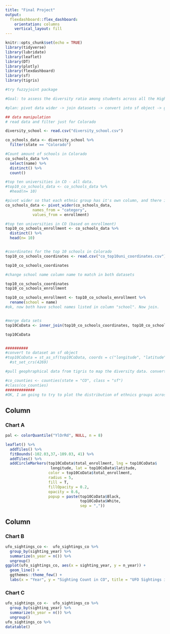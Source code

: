 ```yaml
---
title: "Final Project"
output: 
  flexdashboard::flex_dashboard:
    orientation: columns
    vertical_layout: fill
---
```


```r
knitr::opts_chunk$set(echo = TRUE)
library(tidyverse)
library(lubridate)
library(leaflet)
library(DT)
library(plotly)
library(flexdashboard)
library(sf)
library(tigris)

#try fuzzyjoint package

#Goal: to assess the diversity ratio among students across all the Higher Education institutions in Colorado

#plan: pivot data wider -> join datasets -> convert into sf object -> good to map

## data manipulation
# read data and filter just for Colorado

diversity_school <- read.csv("diversity_school.csv")

co_schools_data <- diversity_school %>% 
  filter(state == "Colorado") 

#Count amount of schools in Colorado
co_schools_data %>% 
  select(name) %>%
  distinct() %>%
  count()

#top ten universities in CO - all data.
#top10_co_schools_data <- co_schools_data %>%
  #head(n= 10)

#pivot wider so that each ethnic group has it's own column, and there is only one University name in the names column
co_schools_data <- pivot_wider(co_schools_data,
            names_from = "category",
            values_from = enrollment)

#top ten universities in CO (based on enrollment)
top10_co_schools_enrollment <- co_schools_data %>%
  distinct() %>%
  head(n= 10)


#coordinates for the top 10 schools in Colorado
top10_co_schools_coordinates <- read.csv("co_top10uni_coordinates.csv")

top10_co_schools_coordinates

#change school name column name to match in both datasets

top10_co_schools_coordinates
top10_co_schools_enrollment

top10_co_schools_enrollment <- top10_co_schools_enrollment %>%
  rename(school = name)
#ok, now both have school names listed in column "school". Now join.


#merge data sets
top10CoData <- inner_join(top10_co_schools_coordinates, top10_co_schools_enrollment)

top10CoData


##########
#convert to dataset an sf object 
#top10CoData = st_as_sf(top10CoData, coords = c("longitude", "latitude")) %>%
  #st_set_crs(4269)

#pull geophraphical data from tigris to map the diversity data. convert to an sf object.

#co_counties <- counties(state = "CO", class = "sf")
#class(co_counties)
#############
#OK, I am going to try to plot the distribution of ethnics groups across the top 10 largest CO campuses and have that plot pop up in my interactive map using the popuo function.


```

Column {data-width=650}
-----------------------------------------------------------------------

### Chart A

```r

pal <- colorQuantile("YlOrRd", NULL, n = 8)

leaflet() %>% 
  addTiles() %>% 
  fitBounds(-102.03,37,-109.03, 41) %>% 
  addTiles() %>% 
  addCircleMarkers(top10CoData$total_enrollment, lng = top10CoData$
                    longitude, lat = top10CoData$latitude,
                   color = top10CoData$total_enrollment, 
                   radius = 5, 
                   fill = T,
                   fillOpacity = 0.2,
                   opacity = 0.6,
                   popup = paste(top10CoData$Black,
                                 top10CoData$White, 
                                 sep = ",")) 
```

Column {data-width=350}
-----------------------------------------------------------------------

### Chart B

```r
ufo_sightings_co <-  ufo_sightings_co %>%
  group_by(sighting_year) %>%
  summarize(n_year = n()) %>%
  ungroup()
ggplot(ufo_sightings_co, aes(x = sighting_year, y = n_year)) +
  geom_line() +
  ggthemes::theme_few() +
  labs(x = "Year", y = "Sighting Count in CO", title = "UFO Sightings in CO per Year")
```

### Chart C

```r
ufo_sightings_co <-  ufo_sightings_co %>%
  group_by(sighting_year) %>%
  summarize(n_year = n()) %>%
  ungroup()
ufo_sightings_co %>%
datatable()
```
